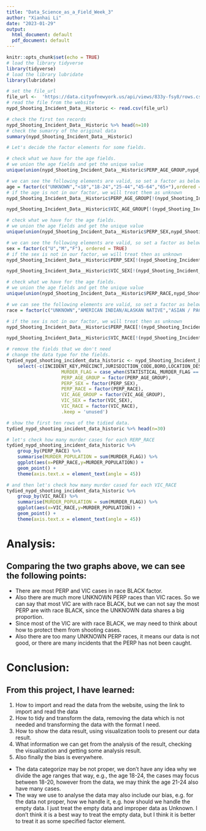 ---
title: "Data_Science_as_a_Field_Week_3"
author: "Xianhai Li"
date: "2023-01-29"
output: 
  html_document: default
  pdf_document: default
---

```{r setup, include=FALSE}
knitr::opts_chunk$set(echo = TRUE)
# load the library tidyverse
library(tidyverse)
# load the library lubridate 
library(lubridate)
```

```{r import_data, message = FALSE}
# set the file_url
file_url <-  'https://data.cityofnewyork.us/api/views/833y-fsy8/rows.csv?accessType=DOWNLOAD'
# read the file from the website
nypd_Shooting_Incident_Data__Historic <- read.csv(file_url)
```

```{r show_original_data, message = FALSE}
# check the first ten records
nypd_Shooting_Incident_Data__Historic %>% head(n=10)
# check the sumarry of the original data
summary(nypd_Shooting_Incident_Data__Historic)
```

```{r tidy_data, message= FALSE}

# Let's decide the factor elements for some fields.

# check what we have for the age fields.
# we union the age fields and get the unique value
unique(union(nypd_Shooting_Incident_Data__Historic$PERP_AGE_GROUP,nypd_Shooting_Incident_Data__Historic$VIC_AGE_GROUP))

# we can see the following elements are valid, so set a factor as below.
age = factor(c("UNKNOWN","<18","18-24","25-44","45-64","65+"),ordered = TRUE)
# if the age is not in our factor, we will treat them as unknown
nypd_Shooting_Incident_Data__Historic$PERP_AGE_GROUP[!(nypd_Shooting_Incident_Data__Historic$PERP_AGE_GROUP %in% age)] <- "UNKOWN"

nypd_Shooting_Incident_Data__Historic$VIC_AGE_GROUP[!(nypd_Shooting_Incident_Data__Historic$VIC_AGE_GROUP %in% age)] <- "UNKOWN"

# check what we have for the age fields.
# we union the age fields and get the unique value
unique(union(nypd_Shooting_Incident_Data__Historic$PERP_SEX,nypd_Shooting_Incident_Data__Historic$VIC_SEX))

# we can see the following elements are valid, so set a factor as below.
sex = factor(c("U","M","F"), ordered = TRUE)
# if the sex is not in our factor, we will treat then as unknown
nypd_Shooting_Incident_Data__Historic$PERP_SEX[!(nypd_Shooting_Incident_Data__Historic$PERP_SEX %in% sex)] <- "U"

nypd_Shooting_Incident_Data__Historic$VIC_SEX[!(nypd_Shooting_Incident_Data__Historic$VIC_SEX %in% sex)] <- "U"

# check what we have for the age fields.
# we union the age fields and get the unique value
unique(union(nypd_Shooting_Incident_Data__Historic$PERP_RACE,nypd_Shooting_Incident_Data__Historic$VIC_RACE))

# we can see the following elements are valid, so set a factor as below.
race = factor(c("UNKNOWN","AMERICAN INDIAN/ALASKAN NATIVE","ASIAN / PACIFIC ISLANDER","BLACK","BLACK HISPANIC","WHITE","WHITE HISPANIC"), ordered = TRUE)

# if the sex is not in our factor, we will treat then as unknown
nypd_Shooting_Incident_Data__Historic$PERP_RACE[!(nypd_Shooting_Incident_Data__Historic$PERP_RACE %in% race)] <- "UNKNOWN"

nypd_Shooting_Incident_Data__Historic$VIC_RACE[!(nypd_Shooting_Incident_Data__Historic$VIC_RACE %in% race)] <- "UNKNOWN"

# remove the fields that we don't need
# change the data type for the fields.
tydied_nypd_shooting_incident_data_historic <- nypd_Shooting_Incident_Data__Historic %>%
    select(-c(INCIDENT_KEY,PRECINCT,JURISDICTION_CODE,BORO,LOCATION_DESC,X_COORD_CD,Y_COORD_CD,Latitude,Longitude,Lon_Lat)) %>% mutate(OCCUR_DATE = mdy(OCCUR_DATE),                                                               OCCUR_TIME = parse_time(OCCUR_TIME,format='%H:%M:%S'),
                    MURDER_FLAG = case_when(STATISTICAL_MURDER_FLAG == "true" ~ TRUE, TRUE ~ FALSE),
                    PERP_AGE_GROUP = factor(PERP_AGE_GROUP),
                    PERP_SEX = factor(PERP_SEX),
                    PERP_RACE = factor(PERP_RACE),
                    VIC_AGE_GROUP = factor(VIC_AGE_GROUP),
                    VIC_SEX = factor(VIC_SEX),
                    VIC_RACE = factor(VIC_RACE),
                    .keep = 'unused') 

# show the first ten rows of the tidied data.
tydied_nypd_shooting_incident_data_historic %>% head(n=30)
```

```{r visualizations}
# let's check how many murder cases for each RERP_RACE
tydied_nypd_shooting_incident_data_historic %>% 
    group_by(PERP_RACE) %>%
    summarise(MURDER_POPULATION = sum(MURDER_FLAG)) %>%
    ggplot(aes(x=PERP_RACE,y=MURDER_POPULATION)) +
    geom_point() +
    theme(axis.text.x = element_text(angle = 45))

# and then let's check how many murder cased for each VIC_RACE
tydied_nypd_shooting_incident_data_historic %>% 
    group_by(VIC_RACE) %>%
    summarise(MURDER_POPULATION = sum(MURDER_FLAG)) %>%
    ggplot(aes(x=VIC_RACE,y=MURDER_POPULATION)) +
    geom_point() +
    theme(axis.text.x = element_text(angle = 45))

```

# **Analysis:**
## Comparing the two graphs above, we can see the following points:
* There are most PERP and VIC cases in race BLACK factor.
* Also there are much more UNKNOWN PERP races than VIC races. So we can say that most VIC are with race BLACK, but we can not say the most PERP are with race BLACK, since the UNKNOWN data shares a big proportion.
* Since most of the VIC are with race BLACK, we may need to think about how to protect them from shooting cases.
* Also there are too many UNKNOWN PERP races, it means our data is not good, or there are many incidents that the PERP has not been caught. 

# **Conclusion:**
## From this project, I have learned: 
1. How to import and read the data from the website, using the link to import and read the data
2. How to tidy and transform the data, removing the data which is not needed and transforming the data with the format I need.
3. How to show the data result, using visualization tools to present our data result.
4. What information we can get from the analysis of the result, checking the visualization and getting some analysis result.
5. Also finally the bias is everywhere. 
+ The data categorize may be not proper, we don't have any idea why we divide the age ranges that way, e.g., the age 18-24, the cases may focus between 18-20, however from the data, we may think the age 21-24 also have many cases.
+ The way we use to analyse the data may also include our bias, e.g. for the data not proper, how we handle it, e.g. how should we handle the empty data. I just treat the empty data and improper data as Unknown. I don't think it is a best way to treat the empty data, but I think it is better to treat it as some specified factor element.
